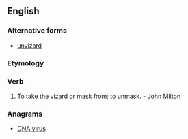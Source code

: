 ==English==

===Alternative forms===
* [[unvizard]]

===Etymology===
{{prefix|un|vizard}}

===Verb===
{{en-verb}}

# {{obsolete}} To take the [[vizard]] or mask from; to [[unmask]]. - [[w:John Milton|John Milton]]

===Anagrams===
* [[DNA virus#English|DNA virus]]